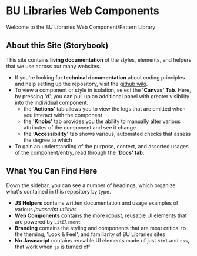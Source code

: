 <Meta title="Welcome|About this Site"/>

# BU Libraries Web Components

Welcome to the BU Libraries Web Component/Pattern Library

## About this Site (Storybook)

This site contains **living documentation** of the styles, elements, and helpers that we use 
  across our many websites.

- If you're looking for **technical documentation** about coding principles and help setting up 
  the repository, visit the [github wiki](github.com/bulib/bulib-wc/wiki).
- To view a component or style in isolation, select the **'Canvas' Tab**. Here, by pressing 'd', 
  you can pull up an additional panel with greater visibility into the individual component.
  - the **'Actions'** tab allows you to view the logs that are emitted when you interact with the component
  - the **'Knobs'** tab provides you the ability to manually alter various attributes of the component and see it change
  - the **'Accessibility'** tab shows various, automated checks that assess the degree to which 
- To gain an understanding of the purpose, context, and assorted usages of the component/entry, 
  read through the **'Docs' tab**.

## What You Can Find Here 

Down the sidebar, you can see a number of headings, which organize what's contained in this repository
  by type. 

- **JS Helpers** contains written documentation and usage examples of various _javascript utilities_
- **Web Components** contains the more robust, reusable UI elements that are powered by `LitElement`
- **Branding** contains the styling and components that are most critical to the theming, 'Look & Feel', and familiarity of BU Libraries sites
- **No Javascript** contains reusable UI elements made of just `html` and `css`, that work when `js` is turned off

